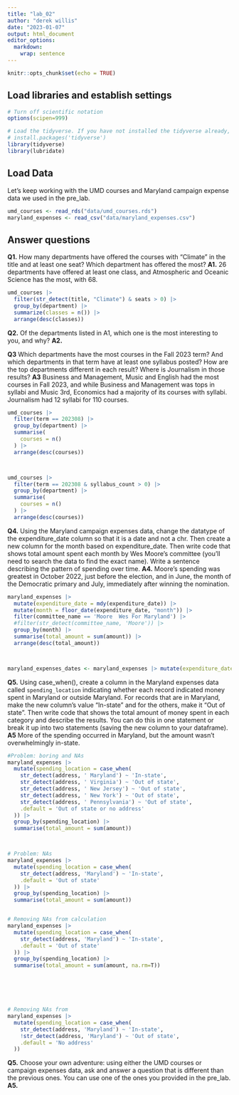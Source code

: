 ```yaml
---
title: "lab_02"
author: "derek willis"
date: "2023-01-07"
output: html_document
editor_options: 
  markdown: 
    wrap: sentence
---
```


```r
knitr::opts_chunk$set(echo = TRUE)
```

## Load libraries and establish settings

```r
# Turn off scientific notation
options(scipen=999)

# Load the tidyverse. If you have not installed the tidyverse already, remove the # from the next line and run it first.  
# install.packages('tidyverse')
library(tidyverse)
library(lubridate)
```

## Load Data

Let's keep working with the UMD courses and Maryland campaign expense data we used in the pre_lab.

```r
umd_courses <- read_rds("data/umd_courses.rds")
maryland_expenses <- read_csv("data/maryland_expenses.csv")
```

## Answer questions

**Q1.** How many departments have offered the courses with "Climate" in the title and at least one seat?
Which department has offered the most?
**A1.** 26 departments have offered at least one class, and Atmospheric and Oceanic Science has the most, with 68.

```r

umd_courses |>
  filter(str_detect(title, "Climate") & seats > 0) |>
  group_by(department) |>
  summarize(classes = n()) |>
  arrange(desc(classes))
```

**Q2.** Of the departments listed in A1, which one is the most interesting to you, and why?
**A2.**

**Q3** Which departments have the most courses in the Fall 2023 term?
And which departments in that term have at least one syllabus posted?
How are the top departments different in each result?
Where is Journalism in those results?
**A3** Business and Management, Music and English had the most courses in Fall 2023, and while Business and Management was tops in syllabi and Music 3rd, Economics had a majority of its courses with syllabi.
Journalism had 12 syllabi for 110 courses.

```r
umd_courses |>
  filter(term == 202308) |>
  group_by(department) |>
  summarise(
    courses = n()
  ) |>
  arrange(desc(courses))



umd_courses |>
  filter(term == 202308 & syllabus_count > 0) |>
  group_by(department) |>
  summarise(
    courses = n()
  ) |>
  arrange(desc(courses))

```

**Q4.** Using the Maryland campaign expenses data, change the datatype of the expenditure_date column so that it is a date and not a chr.
Then create a new column for the month based on expenditure_date.
Then write code that shows total amount spent each month by Wes Moore's committee (you'll need to search the data to find the exact name).
Write a sentence describing the pattern of spending over time.
**A4.** Moore's spending was greatest in October 2022, just before the election, and in June, the month of the Democratic primary and July, immediately after winning the nomination.

```r
maryland_expenses |>
  mutate(expenditure_date = mdy(expenditure_date)) |>
  mutate(month = floor_date(expenditure_date, "month")) |>
  filter(committee_name == 'Moore  Wes For Maryland') |>
  #filter(str_detect(committee_name, 'Moore')) |>
  group_by(month) |>
  summarise(total_amount = sum(amount)) |>
  arrange(desc(total_amount))



maryland_expenses_dates <- maryland_expenses |> mutate(expenditure_date = mdy(expenditure_date))
```

**Q5.** Using case_when(), create a column in the Maryland expenses data called `spending_location` indicating whether each record indicated money spent in Maryland or outside Maryland.
For records that are in Maryland, make the new column's value "In-state" and for the others, make it "Out of state".
Then write code that shows the total amount of money spent in each category and describe the results.
You can do this in one statement or break it up into two statements (saving the new column to your dataframe).
**A5** More of the spending occurred in Maryland, but the amount wasn't overwhelmingly in-state.

```r
#Problem: boring and NAs
maryland_expenses |>
  mutate(spending_location = case_when(
    str_detect(address, ' Maryland') ~ 'In-state',
    str_detect(address, ' Virginia') ~ 'Out of state',
    str_detect(address, ' New Jersey') ~ 'Out of state',
    str_detect(address, ' New York') ~ 'Out of state',
    str_detect(address, ' Pennsylvania') ~ 'Out of state',
    .default = 'Out of state or no address'
  )) |>
  group_by(spending_location) |>
  summarise(total_amount = sum(amount))



# Problem: NAs
maryland_expenses |>
  mutate(spending_location = case_when(
    str_detect(address, 'Maryland') ~ 'In-state',
    .default = 'Out of state'
  )) |>
  group_by(spending_location) |>
  summarise(total_amount = sum(amount))


# Removing NAs from calculation
maryland_expenses |>
  mutate(spending_location = case_when(
    str_detect(address, 'Maryland') ~ 'In-state',
    .default = 'Out of state'
  )) |>
  group_by(spending_location) |>
  summarise(total_amount = sum(amount, na.rm=T))






# Removing NAs from 
maryland_expenses |>
  mutate(spending_location = case_when(
    str_detect(address, 'Maryland') ~ 'In-state',
    !str_detect(address, 'Maryland') ~ 'Out of state',
    .default = 'No address'
  ))
```

**Q5.** Choose your own adventure: using either the UMD courses or campaign expenses data, ask and answer a question that is different than the previous ones.
You can use one of the ones you provided in the pre_lab.
**A5.**

```r

```

